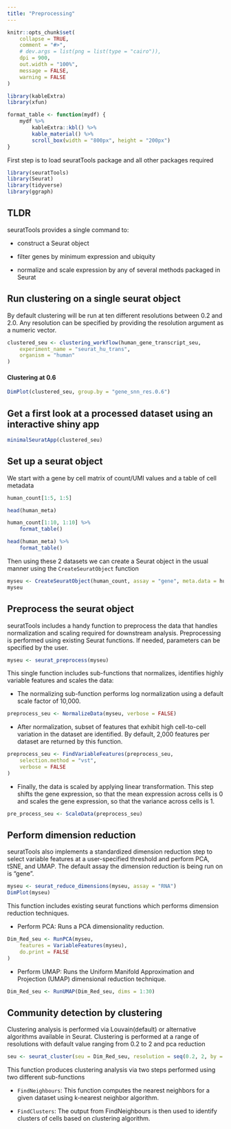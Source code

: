 ```yaml
---
title: "Preprocessing"
---
```


```r
knitr::opts_chunk$set(
    collapse = TRUE,
    comment = "#>",
    # dev.args = list(png = list(type = "cairo")),
    dpi = 900,
    out.width = "100%",
    message = FALSE,
    warning = FALSE
)

library(kableExtra)
library(xfun)

format_table <- function(mydf) {
    mydf %>%
        kableExtra::kbl() %>%
        kable_material() %>%
        scroll_box(width = "800px", height = "200px")
}
```

First step is to load seuratTools package and all other packages required 

```r
library(seuratTools)
library(Seurat)
library(tidyverse)
library(ggraph)
```

## TLDR

seuratTools provides a single command to:

-   construct a Seurat object

-   filter genes by minimum expression and ubiquity

-   normalize and scale expression by any of several methods packaged in Seurat

## Run clustering on a single seurat object

By default clustering will be run at ten different resolutions between 0.2 and 2.0. Any resolution can be specified by providing the resolution argument as a numeric vector.

```r
clustered_seu <- clustering_workflow(human_gene_transcript_seu,
    experiment_name = "seurat_hu_trans",
    organism = "human"
)
```

#### Clustering at 0.6

```r
DimPlot(clustered_seu, group.by = "gene_snn_res.0.6")
```


## Get a first look at a processed dataset using an interactive shiny app

```r
minimalSeuratApp(clustered_seu)
```

## Set up a seurat object

We start with a gene by cell matrix of count/UMI values and a table of cell metadata

```r
human_count[1:5, 1:5]

head(human_meta)
```

```r
human_count[1:10, 1:10] %>%
    format_table()
```



```r
head(human_meta) %>%
    format_table()
```

Then using these 2 datasets we can create a Seurat object in the usual manner using the `CreateSeuratObject` function

```r
myseu <- CreateSeuratObject(human_count, assay = "gene", meta.data = human_meta)
myseu
```

## Preprocess the seurat object

seuratTools includes a handy function to preprocess the data that handles normalization and scaling required for downstream analysis. Preprocessing is performed using existing Seurat functions. If needed, parameters can be specified by the user.

```r
myseu <- seurat_preprocess(myseu)
```

This single function includes sub-functions that normalizes, identifies highly variable features and scales the data:

-   The normalizing sub-function performs log normalization using a default scale factor of 10,000.

```r
preprocess_seu <- NormalizeData(myseu, verbose = FALSE)
```

-   After normalization, subset of features that exhibit high cell-to-cell variation in the dataset are identified. By default, 2,000 features per dataset are returned by this function.

```r
preprocess_seu <- FindVariableFeatures(preprocess_seu,
    selection.method = "vst",
    verbose = FALSE
)
```

-   Finally, the data is scaled by applying linear transformation. This step shifts the gene expression, so that the mean expression across cells is 0 and scales the gene expression, so that the variance across cells is 1.

```r
pre_process_seu <- ScaleData(preprocess_seu)
```

## Perform dimension reduction

seuratTools also implements a standardized dimension reduction step to select variable features at a user-specified threshold and perform PCA, tSNE, and UMAP. The default assay the dimension reduction is being run on is "gene".

```r
myseu <- seurat_reduce_dimensions(myseu, assay = "RNA")
DimPlot(myseu)
```

This function includes existing seurat functions which performs dimension reduction techniques.

-   Perform PCA: Runs a PCA dimensionality reduction.

```r
Dim_Red_seu <- RunPCA(myseu,
    features = VariableFeatures(myseu),
    do.print = FALSE
)
```

-   Perform UMAP: Runs the Uniform Manifold Approximation and Projection (UMAP) dimensional reduction technique.

```r
Dim_Red_seu <- RunUMAP(Dim_Red_seu, dims = 1:30)
```

## Community detection by clustering

Clustering analysis is performed via Louvain(default) or alternative algorithms available in Seurat. Clustering is performed at a range of resolutions with default value ranging from 0.2 to 2 and pca reduction

```r
seu <- seurat_cluster(seu = Dim_Red_seu, resolution = seq(0.2, 2, by = 0.2))
```

This function produces clustering analysis via two steps performed using two different sub-functions

-   `FindNeighbours`: This function computes the nearest neighbors for a given dataset using k-nearest neighbor algorithm.

-   `FindClusters`: The output from FindNeighbours is then used to identify clusters of cells based on clustering algorithm.  




